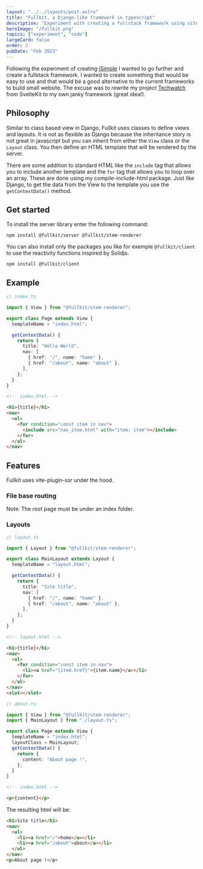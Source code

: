 ```yaml
---
layout: "../../layouts/post.astro"
title: "Fullkit, a Django-like framework in typescript"
description: "Experiment with creating a fullstack framework using vite-plugin-ssr."
heroImage: "/fullkit.png"
topics: ["experiment", "code"]
largeCard: false
order: 2
pubDate: "Feb 2023"
---
```


Following the experiment of creating [jSimple](/projects/jsimple) I wanted to go further and create a fullstack framework. I wanted to create something that would be easy to use and that would be a good alternative to the current frameworks to build small website. The excuse was to rewrite my project [Techwatch](/projects/techwatch) from SvelteKit to my own janky framework (great idea!).

## Philosophy

Similar to class based view in Django, Fullkit uses classes to define views and layouts. It is not as flexible as Django because the inheritance story is not great in javascript but you can inherit from either the `View` class or the `Layout` class. You then define an HTML template that will be rendered by the server.

There are some addition to standard HTML like the `include` tag that allows you to include another template and the `for` tag that allows you to loop over an array. These are done using my compile-include-html package. Just like Django, to get the data from the View to the template you use the `getContextData()` method.

## Get started

To install the server library enter the following command:

```
npm install @fullkit/server @fullkit/stem-renderer
```

You can also install only the packages you like for exemple `@fullkit/client` to use the reactivity functions inspired by Solidjs.

```
npm install @fullkit/client
```

## Example

```typescript
// index.ts

import { View } from "@fullkit/stem-renderer";

export class Page extends View {
  templateName = "index.html";

  getContextData() {
    return {
      title: "Hello World",
      nav: [
        { href: "/", name: "home" },
        { href: "/about", name: "about" },
      ],
    };
  }
}
```

```html
<!-- index.html -->

<h1>{title}</h1>
<nav>
  <ul>
    <for condition="const item in nav">
      <include src="nav_item.html" with="item: item"></include>
    </for>
  </ul>
</nav>
```

## Features

Fullkit uses vite-plugin-ssr under the hood.

### File base routing

Note: The root page must be under an index folder.

### Layouts

```typescript
// layout.ts

import { Layout } from "@fullkit/stem-renderer";

export class MainLayout extends Layout {
  templateName = "layout.html";

  getContextData() {
    return {
      title: "Site title",
      nav: [
        { href: "/", name: "home" },
        { href: "/about", name: "about" },
      ],
    };
  }
}
```

```html
<!-- layout.html -->

<h1>{title}</h1>
<nav>
  <ul>
    <for condition="const item in nav">
      <li><a href="{item.href}">{item.name}</a></li>
    </for>
  </ul>
</nav>
<slot></slot>
```

```typescript
// about.ts

import { View } from "@fullkit/stem-renderer";
import { MainLayout } from "./layout.ts";

export class Page extends View {
  templateName = "index.html";
  layoutClass = MainLayout;
  getContextData() {
    return {
      content: "About page !",
    };
  }
}
```

```html
<!-- index.html -->

<p>{content}</p>
```

The resulting html will be:

```html
<h1>Site title</h1>
<nav>
  <ul>
    <li><a href="/">home</a></li>
    <li><a href="/about">about</a></li>
  </ul>
</nav>
<p>About page !</p>
```
